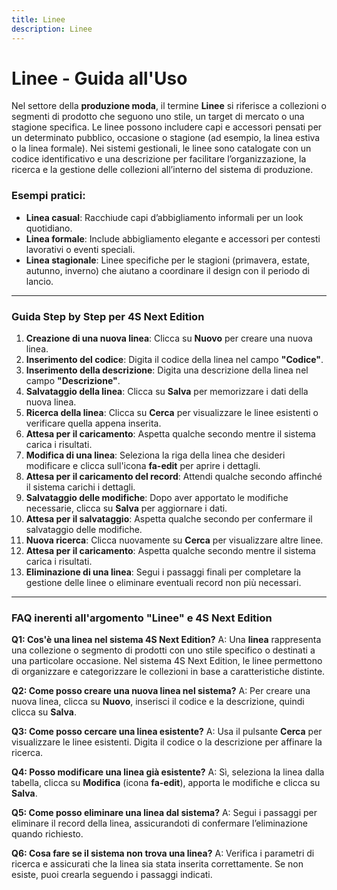 ```yaml
---
title: Linee
description: Linee
---
```


# Linee - Guida all'Uso

Nel settore della **produzione moda**, il termine **Linee** si riferisce a collezioni o segmenti di prodotto che seguono uno stile, un target di mercato o una stagione specifica. Le linee possono includere capi e accessori pensati per un determinato pubblico, occasione o stagione (ad esempio, la linea estiva o la linea formale). Nei sistemi gestionali, le linee sono catalogate con un codice identificativo e una descrizione per facilitare l’organizzazione, la ricerca e la gestione delle collezioni all’interno del sistema di produzione.

### Esempi pratici:

* **Linea casual**: Racchiude capi d’abbigliamento informali per un look quotidiano.
* **Linea formale**: Include abbigliamento elegante e accessori per contesti lavorativi o eventi speciali.
* **Linea stagionale**: Linee specifiche per le stagioni (primavera, estate, autunno, inverno) che aiutano a coordinare il design con il periodo di lancio.

***

### Guida Step by Step per **4S Next Edition**

1. **Creazione di una nuova linea**: Clicca su **Nuovo** per creare una nuova linea.
2. **Inserimento del codice**: Digita il codice della linea nel campo **"Codice"**.
3. **Inserimento della descrizione**: Digita una descrizione della linea nel campo **"Descrizione"**.
4. **Salvataggio della linea**: Clicca su **Salva** per memorizzare i dati della nuova linea.
5. **Ricerca della linea**: Clicca su **Cerca** per visualizzare le linee esistenti o verificare quella appena inserita.
6. **Attesa per il caricamento**: Aspetta qualche secondo mentre il sistema carica i risultati.
7. **Modifica di una linea**: Seleziona la riga della linea che desideri modificare e clicca sull'icona **fa-edit** per aprire i dettagli.
8. **Attesa per il caricamento del record**: Attendi qualche secondo affinché il sistema carichi i dettagli.
9. **Salvataggio delle modifiche**: Dopo aver apportato le modifiche necessarie, clicca su **Salva** per aggiornare i dati.
10. **Attesa per il salvataggio**: Aspetta qualche secondo per confermare il salvataggio delle modifiche.
11. **Nuova ricerca**: Clicca nuovamente su **Cerca** per visualizzare altre linee.
12. **Attesa per il caricamento**: Aspetta qualche secondo mentre il sistema carica i risultati.
13. **Eliminazione di una linea**: Segui i passaggi finali per completare la gestione delle linee o eliminare eventuali record non più necessari.

***

### FAQ inerenti all'argomento "**Linee"** e 4S Next Edition

**Q1: Cos'è una linea nel sistema 4S Next Edition?**
A: Una **linea** rappresenta una collezione o segmento di prodotti con uno stile specifico o destinati a una particolare occasione. Nel sistema 4S Next Edition, le linee permettono di organizzare e categorizzare le collezioni in base a caratteristiche distinte.

**Q2: Come posso creare una nuova linea nel sistema?**
A: Per creare una nuova linea, clicca su **Nuovo**, inserisci il codice e la descrizione, quindi clicca su **Salva**.

**Q3: Come posso cercare una linea esistente?**
A: Usa il pulsante **Cerca** per visualizzare le linee esistenti. Digita il codice o la descrizione per affinare la ricerca.

**Q4: Posso modificare una linea già esistente?**
A: Sì, seleziona la linea dalla tabella, clicca su **Modifica** (icona **fa-edit**), apporta le modifiche e clicca su **Salva**.

**Q5: Come posso eliminare una linea dal sistema?**
A: Segui i passaggi per eliminare il record della linea, assicurandoti di confermare l’eliminazione quando richiesto.

**Q6: Cosa fare se il sistema non trova una linea?**
A: Verifica i parametri di ricerca e assicurati che la linea sia stata inserita correttamente. Se non esiste, puoi crearla seguendo i passaggi indicati.